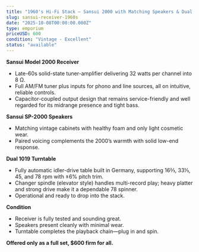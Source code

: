 ```yaml
---
title: "1960's Hi-Fi Stack — Sansui 2000 with Matching Speakers & Dual 1019 Turntable"
slug: sansui-receiver-1960s
date: "2025-10-08T00:00:00.000Z"
type: emporium
priceUSD: 600
condition: "Vintage - Excellent"
status: "available"
---
```

**Sansui Model 2000 Receiver**
- Late-60s solid-state tuner-amplifier delivering 32 watts per channel into 8 Ω.
- Full AM/FM tuner plus inputs for phono and line sources, all on intuitive, reliable controls.
- Capacitor-coupled output design that remains service-friendly and well regarded for its midrange presence and tight bass.

**Sansui SP-2000 Speakers**
- Matching vintage cabinets with healthy foam and only light cosmetic wear.
- Paired voicing complements the 2000’s warmth with solid low-end response.

**Dual 1019 Turntable**
- Fully automatic idler-drive table built in Germany, supporting 16⅔, 33⅓, 45, and 78 rpm with ±6% pitch trim.
- Changer spindle (elevator style) handles multi-record play; heavy platter and strong drive make it a dependable 78 spinner.
- Operational and ready to drop into the stack.

**Condition**
- Receiver is fully tested and sounding great.
- Speakers present cleanly with minimal wear.
- Turntable completes the playback chain—plug in and spin.

**Offered only as a full set, $600 firm for all.**
